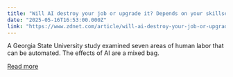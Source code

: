```yaml
---
title: "Will AI destroy your job or upgrade it? Depends on your skillset, research shows"
date: "2025-05-16T16:53:00.000Z"
link: "https://www.zdnet.com/article/will-ai-destroy-your-job-or-upgrade-it-depends-on-your-skillset-research-shows/"
---
```


A Georgia State University study examined seven areas of human labor that can be automated. The effects of AI are a mixed bag.

[Read more](https://www.zdnet.com/article/will-ai-destroy-your-job-or-upgrade-it-depends-on-your-skillset-research-shows/)
